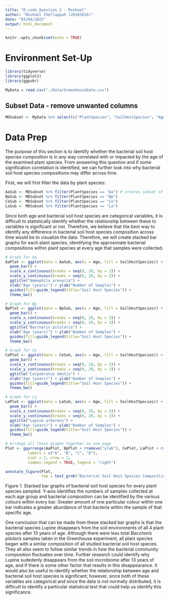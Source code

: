 ```yaml
---
title: "R_code_Question_2 - Roshael"
author: "Roshael Chellappah (20103016)"
date: "03/04/2022"
output: html_document
---
```


```r
knitr::opts_chunk$set(echo = TRUE)
```

# Environment Set-Up
```r
library(tidyverse)
library(ggplot2)
library(ggpubr)

MyData = read.csv("./Data/GreenhouseData.csv")
```

## Subset Data - remove unwanted columns
```r
MDSubset <- MyData %>% select(c("PlantSpecies", "SoilHostSpecies", "Age", "Total_Dry_mg")) # creates new dataset from MyData with only these 4 columns
```

# Data Prep
The purpose of this section is to identify whether the bacterial soil host species composition is in any way correlated with or impacted by the age of the examined plant species. From answering this question and if some signification correlation is identified, we can further look into why bacterial soil host species compositions may differ across time. 

First, we will first filter the data by plant species:
```r
AaSub <- MDSubset %>% filter(PlantSpecies == "Aa") # creates subset of MDSubset with only Aa plant data
BpSub <- MDSubset %>% filter(PlantSpecies == "Bp")
CeSub <- MDSubset %>% filter(PlantSpecies == "Ce")
LaSub <- MDSubset %>% filter(PlantSpecies == "La")
```

Since both age and bacterial soil host species are categorical variables, it is difficult to statistically identify whether the relationship between these to variables is significant or not. Therefore, we believe that the best way to identify any difference in bacterial soil host species composition across time would be to visualize the data. Therefore, we will create stacked bar graphs for each plant species, identifying the approximate bacterial compositions within plant species at every age that samples were collected. 
```r

# Graph for Aa
AaPlot <- ggplot(data = AaSub, aes(x = Age, fill = SoilHostSpecies)) +
  geom_bar() +
  scale_x_continuous(breaks = seq(0, 28, by = 2)) + 
  scale_y_continuous(breaks = seq(0, 20, by = 2)) +
  ggtitle("Ammophila arenaria") +
  xlab("Age (years)") + ylab("Number of Samples") +
  guides(fill=guide_legend(title="Soil Host Species")) +
  theme_bw()

# Graph for Bp
BpPlot <- ggplot(data = BpSub, aes(x = Age, fill = SoilHostSpecies)) +
  geom_bar() +
  scale_x_continuous(breaks = seq(0, 28, by = 2)) +  
  scale_y_continuous(breaks = seq(0, 20, by = 2)) +
  ggtitle("Baccharis pilularis") +
  xlab("Age (years)") + ylab("Number of Samples") +
  guides(fill=guide_legend(title="Soil Host Species")) +
  theme_bw()

# Graph for Ce
CePlot <- ggplot(data = CeSub, aes(x = Age, fill = SoilHostSpecies)) +
  geom_bar() +
  scale_x_continuous(breaks = seq(0, 28, by = 2)) +  
  scale_y_continuous(breaks = seq(0, 20, by = 2)) +
  ggtitle("Carpobrotus edulis") +
  xlab("Age (years)") + ylab("Number of Samples") +
  guides(fill=guide_legend(title="Soil Host Species")) +
  theme_bw()

# Graph for La
LaPlot <- ggplot(data = LaSub, aes(x = Age, fill = SoilHostSpecies)) +
  geom_bar() +
  scale_x_continuous(breaks = seq(0, 28, by = 2)) +  
  scale_y_continuous(breaks = seq(0, 20, by = 2)) +
  ggtitle("Lupine arboreus") +
  xlab("Age (years)") + ylab("Number of Samples") +
  guides(fill=guide_legend(title="Soil Host Species")) +
  theme_bw()

# Arrange all these graphs together on one page
Plot <- ggarrange(AaPlot, BpPlot + rremove("ylab"), CePlot, LaPlot + rremove("ylab"), 
          labels = c("A", "B", "C", "D"),
          ncol = 2, nrow = 2,
          common.legend = TRUE, legend = "right")

annotate_figure(Plot,
                top = text_grob("Bacterial Soil Host Species Compositions Per Plant Species", color = "black", face = "bold", size = 14))
```
Figure 1. Stacked bar graphs of bacterial soil host species for every plant species sampled. Y-axis identifies the numbers of samples collected at each age group and bacterial composition can be identified by the various colours within every bar. Greater amount of one particular colour within one bar indicates a greater abundance of that bacteria within the sample of that specific age. 

One conclusion that can be made from these stacked bar graphs is that the bacterial species Lupine disappears from the soil environments of all 4 plant species after 13 years of age. Although there were less total *Baccharis pilularis* samples taken in the Greenhouse experiment, all plant species began with a similar composition of all studied bacterial soil host species. They all also seem to follow similar trends in how the bacterial community composition fluctuates over time. Further research could identify why Lupine sudedenly disappears from the soil microbiome after 13 years of age, and if there is some other factor that results in this disappearance. It would also be useful to identify whether the relationship between age and bacterial soil host species is significant; however, since both of these variables are categorical and since the data is not normally distributed, it is difficult to identify a particular statistical test that could help us identify this significance. 


